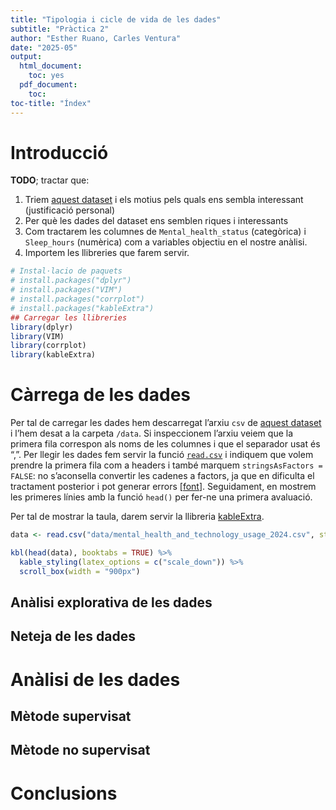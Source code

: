 ```yaml
---
title: "Tipologia i cicle de vida de les dades"
subtitle: "Pràctica 2"
author: "Esther Ruano, Carles Ventura"
date: "2025-05"
output:
  html_document:
    toc: yes
  pdf_document:
    toc: 
toc-title: "Índex"
---
```


# Introducció

**TODO**; tractar que:

1. Triem [aquest dataset](https://www.kaggle.com/datasets/waqi786/mental-health-and-technology-usage-dataset) i els motius pels quals ens sembla interessant (justificació personal)
2. Per què les dades del dataset ens semblen riques i interessants
3. Com tractarem les columnes de `Mental_health_status` (categòrica) i `Sleep_hours` (numèrica) com a variables objectiu en el nostre anàlisi.
4. Importem les llibreries que farem servir.


```r
# Instal·lacio de paquets
# install.packages("dplyr")
# install.packages("VIM")
# install.packages("corrplot")
# install.packages("kableExtra")
## Carregar les llibreries
library(dplyr)
library(VIM)
library(corrplot)
library(kableExtra)
```

# Càrrega de les dades

Per tal de carregar les dades hem descarregat l'arxiu `csv` de [aquest dataset](https://www.kaggle.com/datasets/waqi786/mental-health-and-technology-usage-dataset) i l'hem desat a la carpeta `/data`. Si inspeccionem l'arxiu veiem que la primera fila correspon als noms de les columnes i que el separador usat és ",". Per llegir les dades fem servir la funció [`read.csv`](https://www.rdocumentation.org/packages/COVID19/versions/2.0.3/topics/read.csv) i indiquem que volem prendre la primera fila com a headers i també marquem `stringsAsFactors = FALSE`: no s'aconsella convertir les cadenes a factors, ja que en dificulta el tractament posterior i pot generar errors [[font](https://blog.r-project.org/2020/02/16/stringsasfactors/)]. Seguidament, en mostrem les primeres línies amb la funció `head()` per fer-ne una primera avaluació.

Per tal de mostrar la taula, darem servir la llibreria [kableExtra](https://cran.r-project.org/web/packages/kableExtra/vignettes/awesome_table_in_html.html#Overview). 

```r
data <- read.csv("data/mental_health_and_technology_usage_2024.csv", stringsAsFactors = FALSE, sep = ",")

kbl(head(data), booktabs = TRUE) %>%
  kable_styling(latex_options = c("scale_down")) %>%
  scroll_box(width = "900px")
```


## Anàlisi explorativa de les dades

## Neteja de les dades

# Anàlisi de les dades
 
## Mètode supervisat

## Mètode no supervisat

# Conclusions